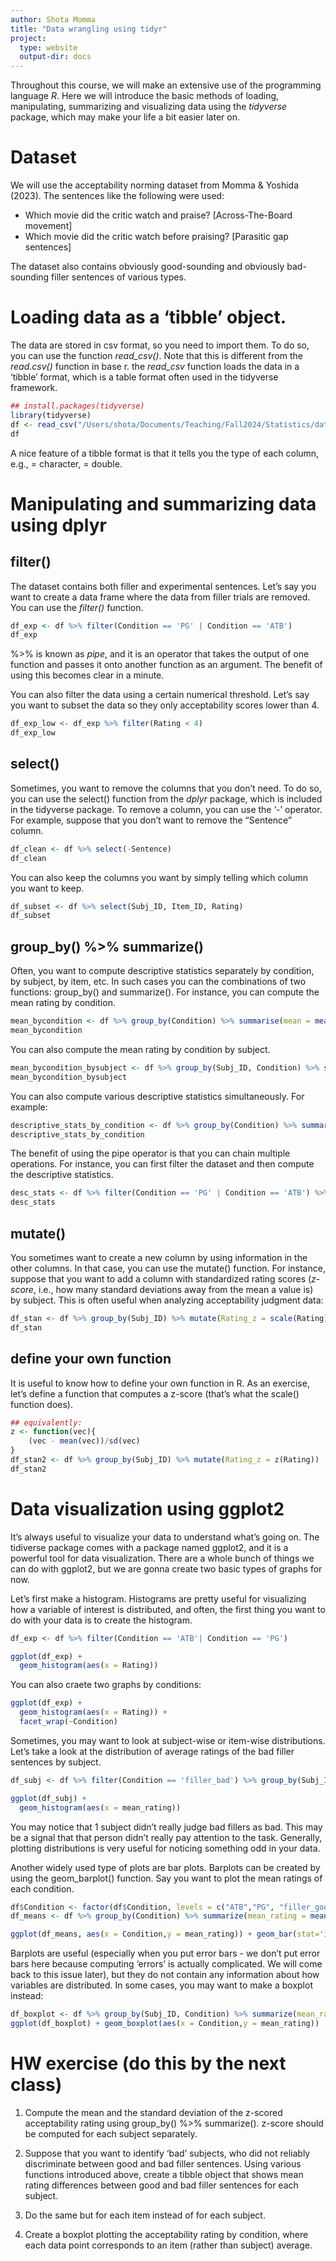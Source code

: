 ```yaml
---
author: Shota Momma
title: "Data wrangling using tidyr"
project:
  type: website
  output-dir: docs
---
```


<style>
p.note {
background-color: rgba(255,255,255,0.5);
padding: 10px;
border: 1px solid black;
margin-left: 0px;
border-radius: 1px;
font-style: italic;
}
</style>

Throughout this course, we will make an extensive use of the programming language *R*. Here we will introduce the basic methods of loading, manipulating, summarizing and visualizing data using the *tidyverse* package, which may make your life a bit easier later on.

# Dataset 

We will use the acceptability norming dataset from Momma \& Yoshida (2023). The sentences like the following were used:

- Which movie did the critic watch and praise? [Across-The-Board movement]
- Which movie did the critic watch before praising? [Parasitic gap sentences]

The dataset also contains obviously good-sounding and obviously bad-sounding filler sentences of various types.

# Loading data as a 'tibble' object.

The data are stored in csv format, so you need to import them. To do so, you can use the function *read_csv()*. Note that this is different from the *read.csv()* function in base r. the *read_csv* function loads the data in a 'tibble' format, which is a table format often used in the tidyverse framework.

```r
## install.packages(tidyverse)
library(tidyverse)
df <- read_csv("/Users/shota/Documents/Teaching/Fall2024/Statistics/data/ATBvsPG.csv")
df
```

A nice feature of a tibble format is that it tells you the type of each column, e.g., <chr> = character, <dbl> = double.

# Manipulating and summarizing data using dplyr

## filter()

The dataset contains both filler and experimental sentences. Let's say you want to create a data frame where the data from filler trials are removed. You can use the *filter()* function. 

```r
df_exp <- df %>% filter(Condition == 'PG' | Condition == 'ATB')
df_exp
```

\%\>\% is known as *pipe*, and it is an operator that takes the output of one function and passes it onto another function as an argument. The benefit of using this becomes clear in a minute.

You can also filter the data using a certain numerical threshold. Let's say you want to subset the data so they only acceptability scores lower than 4.

```r
df_exp_low <- df_exp %>% filter(Rating < 4)
df_exp_low
```

## select()

Sometimes, you want to remove the columns that you don't need. To do so, you can use the select() function from the *dplyr* package, which is included in the tidyverse package. To remove a column, you can use the '\-' operator. For example, suppose that you don't want to remove the "Sentence" column.

```r
df_clean <- df %>% select(-Sentence)
df_clean
```

You can also keep the columns you want by simply telling which column you want to keep.

```r
df_subset <- df %>% select(Subj_ID, Item_ID, Rating)
df_subset
```

## group_by() %>% summarize()

Often, you want to compute descriptive statistics separately by condition, by subject, by item, etc. In such cases you can the combinations of two functions: group_by() and summarize(). For instance, you can compute the mean rating by condition.

```r
mean_bycondition <- df %>% group_by(Condition) %>% summarise(mean = mean(Rating))
mean_bycondition
```

You can also compute the mean rating by condition by subject.

```r
mean_bycondition_bysubject <- df %>% group_by(Subj_ID, Condition) %>% summarize(mean = mean(Rating))
mean_bycondition_bysubject
```

You can also compute various descriptive statistics simultaneously. For example:

```r
descriptive_stats_by_condition <- df %>% group_by(Condition) %>% summarize(mean = mean(Rating), median = median(Rating), sd = sd(Rating), max = max(Rating), min = min(Rating))
descriptive_stats_by_condition
```

The benefit of using the pipe operator is that you can chain multiple operations. For instance, you can first filter the dataset and then compute the descriptive statistics.

```r
desc_stats <- df %>% filter(Condition == 'PG' | Condition == 'ATB') %>% group_by(Condition) %>% summarize(mean = mean(Rating))
desc_stats
```

## mutate()
You sometimes want to create a new column by using information in the other columns. In that case, you can use the mutate() function. For instance, suppose that you want to add a column with standardized rating scores (*z-score*, i.e., how many standard deviations away from the mean a value is) by subject. This is often useful when analyzing acceptability judgment data:

```r
df_stan <- df %>% group_by(Subj_ID) %>% mutate(Rating_z = scale(Rating)) 
df_stan
```

## define your own function

It is useful to know how to define your own function in R. As an exercise, let's define a function that computes a z-score (that's what the scale() function does).

```r
## equivalently:
z <- function(vec){
    (vec - mean(vec))/sd(vec)
}
df_stan2 <- df %>% group_by(Subj_ID) %>% mutate(Rating_z = z(Rating)) 
df_stan2
```

# Data visualization using ggplot2
It's always useful to visualize your data to understand what's going on. The tidiverse package comes with a package named ggplot2, and it is a powerful tool for data visualization. There are a whole bunch of things we can do with ggplot2, but we are gonna create two basic types of graphs for now.

Let's first make a histogram. Histograms are pretty useful for visualizing how a variable of interest is distributed, and often, the first thing you want to do with your data is to create the histogram. 

```r
df_exp <- df %>% filter(Condition == 'ATB'| Condition == 'PG')

ggplot(df_exp) + 
  geom_histogram(aes(x = Rating))
```

You can also craete two graphs by conditions:

```r
ggplot(df_exp) + 
  geom_histogram(aes(x = Rating)) +
  facet_wrap(~Condition)
```

Sometimes, you may want to look at subject-wise or item-wise distributions. Let's take a look at the distribution of average ratings of the bad filler sentences by subject.

```r
df_subj <- df %>% filter(Condition == 'filler_bad') %>% group_by(Subj_ID) %>% summarize(mean_rating = mean(Rating))

ggplot(df_subj) + 
  geom_histogram(aes(x = mean_rating))
```

You may notice that 1 subject didn't really judge bad fillers as bad. This may be a signal that that person didn't really pay attention to the task. Generally, plotting distributions is very useful for noticing something odd in your data.

Another widely used type of plots are bar plots. Barplots can be created by using the geom_barplot() function. Say you want to plot the mean ratings of each condition.

```r
df$Condition <- factor(df$Condition, levels = c("ATB","PG", "filler_good", "filler_bad") ) # let's reorder the factor
df_means <- df %>% group_by(Condition) %>% summarize(mean_rating = mean(Rating))

ggplot(df_means, aes(x = Condition,y = mean_rating)) + geom_bar(stat='identity')
```

Barplots are useful (especially when you put error bars - we don't put error bars here because computing 'errors' is actually complicated. We will come back to this issue later), but they do not contain any information about how variables are distributed. In some cases, you may want to make a boxplot instead:

```r
df_boxplot <- df %>% group_by(Subj_ID, Condition) %>% summarize(mean_rating = mean(Rating))
ggplot(df_boxplot) + geom_boxplot(aes(x = Condition,y = mean_rating))
```

# HW exercise (do this by the next class)

1. Compute the mean and the standard deviation of the z-scored acceptability rating using group_by() %>% summarize(). z-score should be computed for each subject separately.

2. Suppose that you want to identify 'bad' subjects, who did not reliably discriminate between good and bad filler sentences. Using various functions introduced above, create a tibble object that shows mean rating differences between good and bad filler sentences for each subject.

3. Do the same but for each item instead of for each subject.

4. Create a boxplot plotting the acceptability rating by condition, where each data point corresponds to an item (rather than subject) average.